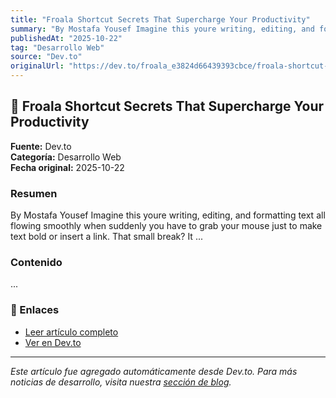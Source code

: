 ```yaml
---
title: "Froala Shortcut Secrets That Supercharge Your Productivity"
summary: "By Mostafa Yousef Imagine this youre writing, editing, and formatting text all flowing smoothly when suddenly you have to grab your mouse just to make text bold or insert a link. That small break? It ..."
publishedAt: "2025-10-22"
tag: "Desarrollo Web"
source: "Dev.to"
originalUrl: "https://dev.to/froala_e3824d66439393cbce/froala-shortcut-secrets-that-supercharge-your-productivity-fkn"
---
```


## 📰 Froala Shortcut Secrets That Supercharge Your Productivity

**Fuente:** Dev.to  
**Categoría:** Desarrollo Web  
**Fecha original:** 2025-10-22

### Resumen

By Mostafa Yousef Imagine this youre writing, editing, and formatting text all flowing smoothly when suddenly you have to grab your mouse just to make text bold or insert a link. That small break? It ...

### Contenido

...

### 🔗 Enlaces

- [Leer artículo completo](https://dev.to/froala_e3824d66439393cbce/froala-shortcut-secrets-that-supercharge-your-productivity-fkn)
- [Ver en Dev.to](https://dev.to/froala_e3824d66439393cbce/froala-shortcut-secrets-that-supercharge-your-productivity-fkn)

---

*Este artículo fue agregado automáticamente desde Dev.to. 
Para más noticias de desarrollo, visita nuestra [sección de blog](/blog).*
